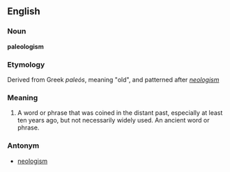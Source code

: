 ==English==

===Noun===
'''paleologism'''

===Etymology===

Derived from Greek ''paleós'', meaning "old", and patterned after ''[[neologism]]''

===Meaning===
#A word or phrase that was coined in the distant past, especially at least ten years ago, but not necessarily widely used.  An ancient word or phrase.

===Antonym===
*[[neologism]]